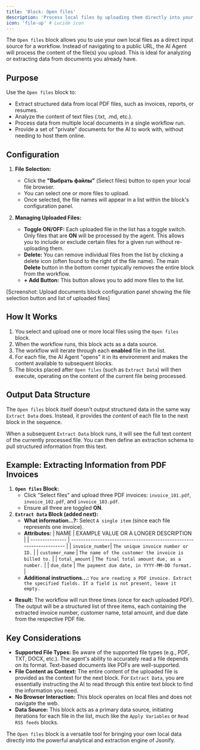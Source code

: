 ```yaml
---
title: 'Block: Open files'
description: 'Process local files by uploading them directly into your workflow to be used as a data source.'
icon: 'file-up' # Lucide icon
---
```


The `Open files` block allows you to use your own local files as a direct input source for a workflow. Instead of navigating to a public URL, the AI Agent will process the content of the file(s) you upload. This is ideal for analyzing or extracting data from documents you already have.

## Purpose

Use the `Open files` block to:

* Extract structured data from local PDF files, such as invoices, reports, or resumes.
* Analyze the content of text files (.txt, .md, etc.).
* Process data from multiple local documents in a single workflow run.
* Provide a set of "private" documents for the AI to work with, without needing to host them online.

## Configuration

1.  **File Selection:**
    * Click the **"Выбрать файлы"** (Select files) button to open your local file browser.
    * You can select one or more files to upload.
    * Once selected, the file names will appear in a list within the block's configuration panel.

2.  **Managing Uploaded Files:**
    * **Toggle ON/OFF:** Each uploaded file in the list has a toggle switch. Only files that are **ON** will be processed by the agent. This allows you to include or exclude certain files for a given run without re-uploading them.
    * **Delete:** You can remove individual files from the list by clicking a delete icon (often found to the right of the file name). The main **Delete** button in the bottom corner typically removes the entire block from the workflow.
    * **+ Add Button:** This button allows you to add more files to the list.

[Screenshot: Upload documents block configuration panel showing the file selection button and list of uploaded files]

## How It Works

1.  You select and upload one or more local files using the `Open files` block.
2.  When the workflow runs, this block acts as a data source.
3.  The workflow will iterate through each **enabled** file in the list.
4.  For each file, the AI Agent "opens" it in its environment and makes the content available to subsequent blocks.
5.  The blocks placed after `Open files` (such as `Extract Data`) will then execute, operating on the content of the current file being processed.

## Output Data Structure

The `Open files` block itself doesn't output structured data in the same way `Extract Data` does. Instead, it provides the *content* of each file to the next block in the sequence.

When a subsequent `Extract Data` block runs, it will see the full text content of the currently processed file. You can then define an extraction schema to pull structured information from this text.

## Example: Extracting Information from PDF Invoices

1.  **`Open files` Block:**
    * Click "Select files" and upload three PDF invoices: `invoice_101.pdf`, `invoice_102.pdf`, and `invoice_103.pdf`.
    * Ensure all three are toggled **ON**.
2.  **`Extract Data` Block (added next):**
    * **What information...?:** Select `A single item` (since each file represents one invoice).
    * **Attributes:**
      | NAME            | EXAMPLE VALUE OR A LONGER DESCRIPTION                                |
      | --------------- | -------------------------------------------------------------------- |
      | `invoice_number`| `The unique invoice number or ID.`                                   |
      | `customer_name` | `The name of the customer the invoice is billed to.`                 |
      | `total_amount`  | `The final total amount due, as a number.`                           |
      | `due_date`      | `The payment due date, in YYYY-MM-DD format.`                        |
    * **Additional instructions...:** `You are reading a PDF invoice. Extract the specified fields. If a field is not present, leave it empty.`

* **Result:** The workflow will run three times (once for each uploaded PDF). The output will be a structured list of three items, each containing the extracted invoice number, customer name, total amount, and due date from the respective PDF file.

## Key Considerations

* **Supported File Types:** Be aware of the supported file types (e.g., PDF, TXT, DOCX, etc.). The agent's ability to accurately read a file depends on its format. Text-based documents like PDFs are well-supported.
* **File Content as Context:** The entire content of the uploaded file is provided as the context for the next block. For `Extract Data`, you are essentially instructing the AI to read through this entire text block to find the information you need.
* **No Browser Interaction:** This block operates on local files and does not navigate the web.
* **Data Source:** This block acts as a primary data source, initiating iterations for each file in the list, much like the `Apply Variables` or `Read RSS feeds` blocks.

The `Open files` block is a versatile tool for bringing your own local data directly into the powerful analytical and extraction engine of Jsonify.